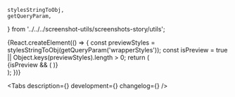 
    stylesStringToObj,
    getQueryParam,
} from '../../../screenshot-utils/screenshots-story/utils';

<Meta title='Components/PatternLock' component={PatternLock} id='PatternLock' />

<!-- Canvas -->

<Story name='PatternLock'>
    {React.createElement(() => {
        const previewStyles = stylesStringToObj(getQueryParam('wrapperStyles'));
        const isPreview = true || Object.keys(previewStyles).length > 0;
        return (
            <div style={previewStyles}>
                {isPreview && (
                    <style>
                        {`
                    :root {
                        --color-light-bg-primary: var(--color-light-bg-secondary);
                    }`}
                    </style>
                )}
                <ModeChecker />
                <PatternLock
                    observeTokens={true}
                    themeState={radios(
                        'themeState',
                        { initial: 'initial', success: 'success', failure: 'failure' },
                        'initial',
                    )}
                    justifyNodes={radios(
                        'justifyNodes',
                        { 'space-around': 'space-around', 'space-between': 'space-between' },
                        'space-between',
                    )}
                    error={text('error', '')}
                    showForgotCodeBtn={boolean('showForgotCodeBtn', false)}
                />
            </div>
        );
    })}
</Story>

<!-- Docs -->

<ComponentHeader
    name='PatternLock'
    version={version}
    package='@alfalab/core-components/pattern-lock'
    children='Компонент для авторизации пользователя с помощью графического ключа.'
/>

<Tabs description={<Description />} development={<Development />} changelog={<Changelog />} />
